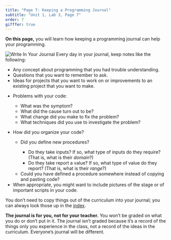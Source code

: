 ```yaml
---
title: "Page 7: Keeping a Programming Journal"
subtitle: "Unit 1, Lab 3, Page 7"
order: 7
gifffer: true
---
```


::: learn
<strong>On this page,</strong> you will learn how keeping a programming journal can help your programming.
:::

::: forYouToDo
<img src="/img/icons/write-in-journal.png" title="Write In Your Journal" alt="Write In Your Journal" class="float-end"/> Every day in your journal, keep notes like the following:

<ul>

<li>Any concept about programming that you had trouble understanding.</li>

<li>Questions that you want to remember to ask.</li>

<li>Ideas for projects that you want to work on or improvements to an existing project that you want to make.</li>

<li>

Problems with your code:

<ul>

<li>What was the symptom?</li>

<li>What did the cause turn out to be?</li>

<li>What change did you make to fix the problem?</li>

<li>What techniques did you use to investigate the problem?</li>

</ul>

</li>

<li>

How did you organize your code?

<ul>

<li>

Did you define new procedures?

<ul>

<li>Do they take inputs? If so, what type of inputs do they require? (That is, what is their <em>domain</em>?)</li>

<li>Do they take report a value? If so, what type of value do they report? (That is, what is their <em>range</em>?)</li>

</ul>

</li>

<li>Could you have defined a procedure somewhere instead of copying and pasting code?</li>

</ul>

</li>

<li>When appropriate, you might want to include pictures of the stage or of important scripts in your code.</li>

</ul>
:::

<p>

::: sidenoteBig
You don't need to copy things out of the curriculum into your journal; you can always look those up in the <a href="/summaries/vocab-index.html?course=bjc4nyc.html&novideo&noassignment" title="curriculum index">index</a>.
:::

<strong>The journal is for you, not for your teacher.</strong> You won't be graded on what you do or don't put in it. The journal isn't graded because it's a record of the things only you experience in the class, not a record of the ideas in the curriculum. Everyone's journal will be different.

</p>

</body>

</html>
